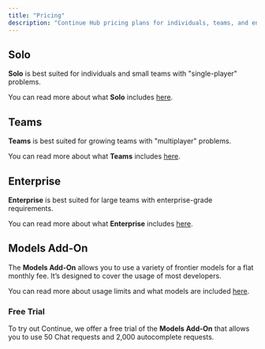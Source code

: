 ```yaml
---
title: "Pricing"
description: "Continue Hub pricing plans for individuals, teams, and enterprises, including the Models Add-On that provides access to frontier AI models for a flat monthly fee"
---
```


## Solo

**Solo** is best suited for individuals and small teams with "single-player" problems.

You can read more about what **Solo** includes [here](https://hub.continue.dev/pricing).

## Teams

**Teams** is best suited for growing teams with "multiplayer" problems.

You can read more about what **Teams** includes [here](https://hub.continue.dev/pricing).

## Enterprise

**Enterprise** is best suited for large teams with enterprise-grade requirements.

You can read more about what **Enterprise** includes [here](https://hub.continue.dev/pricing).

## Models Add-On

The **Models Add-On** allows you to use a variety of frontier models for a flat monthly fee. It’s designed to cover the usage of most developers.

You can read more about usage limits and what models are included [here](https://hub.continue.dev/pricing).

### Free Trial

To try out Continue, we offer a free trial of the **Models Add-On** that allows you to use 50 Chat requests and 2,000 autocomplete requests.